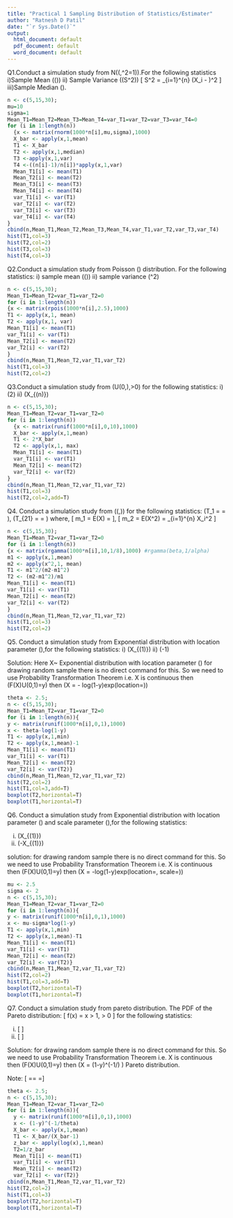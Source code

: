 ---
title: "Practical 1 Sampling Distribution of Statistics/Estimater"
author: "Ratnesh D Patil"
date: "`r Sys.Date()`"
output:
  html_document: default
  pdf_document: default
  word_document: default
---
Q1.Conduct a simulation study from N(\(\mu=10,\sigma^2=1)\).For the following statistics
 i)Sample Mean (\(\overline{X}\))
ii) Sample Variance (\(S^2\))
\[ S^2 = \frac{1}{n-1} \sum_{i=1}^{n} (X_i - \overline{X})^2 \]
iii)Sample Median \(\tilde{X}\).
```{r}
n <- c(5,15,30);
mu=10
sigma=1
Mean_T1=Mean_T2=Mean_T3=Mean_T4=var_T1=var_T2=var_T3=var_T4=0
for (i in 1:length(n)) 
  {x <- matrix(rnorm(1000*n[i],mu,sigma),1000)
  X_bar <- apply(x,1,mean)
  T1 <- X_bar
  T2 <- apply(x,1,median)
  T3 <-apply(x,1,var)
  T4 <-((n[i]-1)/n[i])*apply(x,1,var)
  Mean_T1[i] <- mean(T1)
  Mean_T2[i] <- mean(T2)
  Mean_T3[i] <- mean(T3)
  Mean_T4[i] <- mean(T4)
  var_T1[i] <- var(T1)
  var_T2[i] <- var(T2)
  var_T3[i] <- var(T3)
  var_T4[i] <- var(T4)
}
cbind(n,Mean_T1,Mean_T2,Mean_T3,Mean_T4,var_T1,var_T2,var_T3,var_T4)
hist(T1,col=3)
hist(T2,col=2)
hist(T3,col=3)
hist(T4,col=3)

``` 

Q2.Conduct a simulation study from Poisson \(\lambda=2.5\) distribution. For the following statistics:\n
i) sample mean (\(\overline{\lambda}\)) \n
ii) sample variance \(\lambda^2\)
```{r}
n <- c(5,15,30);
Mean_T1=Mean_T2=var_T1=var_T2=0
for (i in 1:length(n)) 
{x <- matrix(rpois(1000*n[i],2.5),1000)
T1 <- apply(x,1, mean)
T2 <- apply(x,1, var)
Mean_T1[i] <- mean(T1)
var_T1[i] <- var(T1)
Mean_T2[i] <- mean(T2)
var_T2[i] <- var(T2)
}
cbind(n,Mean_T1,Mean_T2,var_T1,var_T2)
hist(T1,col=3)
hist(T2,col=2)
```

Q3.Conduct a simulation study from \(U(0,\theta),\theta>0\)  for the following statistics:
i)\(2\overline{X}\) ii) \(X_{(n)}\)
```{r}
n <- c(5,15,30);
Mean_T1=Mean_T2=var_T1=var_T2=0
for (i in 1:length(n)) 
  {x <- matrix(runif(1000*n[i],0,10),1000)
  X_bar <- apply(x,1,mean)
  T1 <- 2*X_bar
  T2 <- apply(x,1, max)
  Mean_T1[i] <- mean(T1)
  var_T1[i] <- var(T1)
  Mean_T2[i] <- mean(T2)
  var_T2[i] <- var(T2)
}
cbind(n,Mean_T1,Mean_T2,var_T1,var_T2)
hist(T1,col=3)
hist(T2,col=2,add=T)
```

Q4. Conduct a simulation study from \(\gamma(\alpha=8,\beta=10)\) for the following statistics: \(T_1 = \tilde{a} = \frac{{m_1^2}}{{m_2 - m_1^2}}\), \(T_{21} = \tilde{\beta} = \frac{{m_2 - m_1^2}}{{m_1}}\) where, \[ m_1 = E(X) = \overline{X} \],  \[ m_2 = E(X^2) = \frac{1}{n} \sum_{i=1}^{n} X_i^2 \] 
             
```{r}
n <- c(5,15,30);
Mean_T1=Mean_T2=var_T1=var_T2=0
for (i in 1:length(n)) 
{x <- matrix(rgamma(1000*n[i],10,1/8),1000) #rgamma(beta,1/alpha)
m1 <- apply(x,1,mean)
m2 <- apply(x^2,1, mean)
T1 <- m1^2/(m2-m1^2)
T2 <- (m2-m1^2)/m1
Mean_T1[i] <- mean(T1)
var_T1[i] <- var(T1)
Mean_T2[i] <- mean(T2)
var_T2[i] <- var(T2)
}
cbind(n,Mean_T1,Mean_T2,var_T1,var_T2)
hist(T1,col=3)
hist(T2,col=2)
```

Q5. Conduct a simulation study from Exponential distribution with location parameter \(\theta\),for the following statistics: i) \(X_{(1)}\) ii) \(\overline{X}-1\)

Solution: Here X~ Exponential distribution with location parameter \(\theta\)
for drawing random sample there is no direct command for this. So we need to use Probability Transformation Theorem i.e. X is continuous then \(F(X)\sim U(0,1)=y\) then \(X = \theta - log(1-y)\sim exp(location=\theta)\)
```{r}
theta <- 2.5;
n <- c(5,15,30);
Mean_T1=Mean_T2=var_T1=var_T2=0
for (i in 1:length(n)){
y <- matrix(runif(1000*n[i],0,1),1000)
x <- theta-log(1-y)
T1 <- apply(x,1,min)
T2 <- apply(x,1,mean)-1
Mean_T1[i] <- mean(T1)
var_T1[i] <- var(T1)
Mean_T2[i] <- mean(T2)
var_T2[i] <- var(T2)}
cbind(n,Mean_T1,Mean_T2,var_T1,var_T2)
hist(T2,col=2)
hist(T1,col=3,add=T)
boxplot(T2,horizontal=T)
boxplot(T1,horizontal=T)
```

Q6. Conduct a simulation study from Exponential distribution with location parameter \(\mu\) and scale parameter \(\sigma\),for the following statistics: 

i) \(X_{(1)}\) 
ii) \(\overline{X}-X_{(1)}\)

solution: for drawing random sample there is no direct command for this. So we need to use Probability Transformation Theorem i.e. X is continuous then \(F(X)\sim U(0,1)=y\) then \(X = \mu -\sigma log(1-y)\sim exp(location=\mu, scale=\sigma)\)
```{r}
mu <- 2.5
sigma <- 2
n <- c(5,15,30);
Mean_T1=Mean_T2=var_T1=var_T2=0
for (i in 1:length(n)){
y <- matrix(runif(1000*n[i],0,1),1000)
x <- mu-sigma*log(1-y)
T1 <- apply(x,1,min)
T2 <- apply(x,1,mean)-T1
Mean_T1[i] <- mean(T1)
var_T1[i] <- var(T1)
Mean_T2[i] <- mean(T2)
var_T2[i] <- var(T2)}
cbind(n,Mean_T1,Mean_T2,var_T1,var_T2)
hist(T2,col=2)
hist(T1,col=3,add=T)
boxplot(T2,horizontal=T)
boxplot(T1,horizontal=T)
```

Q7. Conduct a simulation study from pareto distribution. The PDF of the Pareto distribution: 
\[ f(x) = \frac{\theta}{x^{\theta+1}} \quad \text{for } x > 1, \theta > 0 \] 
for the following statistics:

i) \[ \frac{\bar{X}}{\bar{X}-1} \] 
ii) \[ \frac{n}{\sum_{i=1}^{n} \log(x_i)} \]

Solution: for drawing random sample there is no direct command for this. So we need to use Probability Transformation Theorem i.e. X is continuous then \(F(X)\sim U(0,1)=y\) then \(X = (1-y)^(-1/\theta) \sim\) Pareto distribution.

Note: \[ \frac{n}{\sum_{i=1}^{n} \log(x_i)}=\frac{n}{\sum_{i=1}^{n} Z_i}= \frac{1}{\frac{1}{n} \sum_{i=1}^{n} Z_i}=\frac{1}{\overline{Z}}\]

```{r}
theta <- 2.5;
n <- c(5,15,30);
Mean_T1=Mean_T2=var_T1=var_T2=0
for (i in 1:length(n)){
  y <- matrix(runif(1000*n[i],0,1),1000)
  x <- (1-y)^(-1/theta)
  X_bar <- apply(x,1,mean)
  T1 <- X_bar/(X_bar-1)
  z_bar <- apply(log(x),1,mean)
  T2=1/z_bar
  Mean_T1[i] <- mean(T1)
  var_T1[i] <- var(T1)
  Mean_T2[i] <- mean(T2)
  var_T2[i] <- var(T2)}
cbind(n,Mean_T1,Mean_T2,var_T1,var_T2)
hist(T2,col=2)
hist(T1,col=3)
boxplot(T2,horizontal=T)
boxplot(T1,horizontal=T)
```


